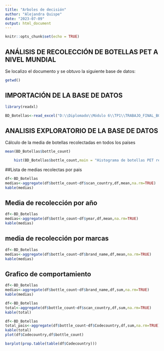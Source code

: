 ---
title: "Arboles de decisión"
author: "Alejandra Quispe"
date: "2023-07-09"
output: html_document
---

```{r setup, include=FALSE}
knitr::opts_chunk$set(echo = TRUE)
```

## ANÁLISIS DE RECOLECCIÓN DE BOTELLAS PET A NIVEL MUNDIAL

Se localizo el documento y se obtuvo la siguiente base de datos:
```{r}
getwd()
```

## IMPORTACIÓN DE LA BASE DE DATOS

```{r}
library(readxl)

BD_Botellas<-read_excel("D:\\Diplomado\\Módulo 6\\TP1\\TRABAJO_FINAL_BOTELLAS_PET\\DATABASE_wastebase_scan_sum.xlsx")
```

## ANALISIS EXPLORATORIO DE LA BASE DE DATOS

Cálculo de la media de botellas recolectadas en todos los países
```{r}
mean(BD_Botellas$bottle_count)
```

```{r}
    hist(BD_Botellas$bottle_count,main = "Histograma de botellas PET recicladas")
```


##Lista de medias recolectas por pais

```{r}
df<-BD_Botellas
medias<-aggregate(df$bottle_count~df$scan_country,df,mean,na.rm=TRUE)
kable(medias)
```

## Media de recolección por año
```{r}
df<-BD_Botellas
medias<-aggregate(df$bottle_count~df$year,df,mean,na.rm=TRUE)
kable(medias)
```


## media de recolección por marcas

```{r}
df<-BD_Botellas
medias<-aggregate(df$bottle_count~df$brand_name,df,mean,na.rm=TRUE)
kable(medias)
```

## Grafico de comportamiento

```{r}
df<-BD_Botellas
medias<-aggregate(df$bottle_count~df$brand_name,df,sum,na.rm=TRUE)
kable(medias)
```

```{r}
df<-BD_Botellas
total<-aggregate(df$bottle_count~df$scan_country,df,sum,na.rm=TRUE)
kable(total)
```

```{r}
df<-BD_Botellas
total_pais<-aggregate(df$bottle_count~df$Codecountry,df,sum,na.rm=TRUE)
kable(total)
plot(df$Codecountry,df$bottle_count)
```

```{r}
barplot(prop.table(table(df$Codecountry)))
```










